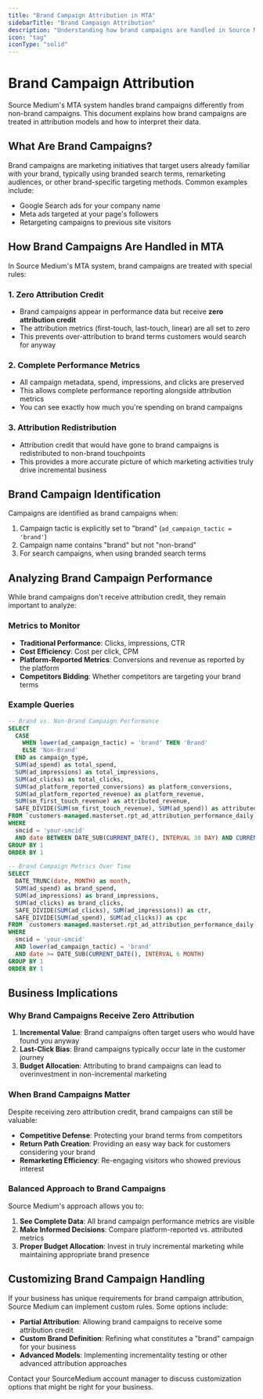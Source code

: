 ```yaml
---
title: "Brand Campaign Attribution in MTA"
sidebarTitle: "Brand Campaign Attribution"
description: "Understanding how brand campaigns are handled in Source Medium Multi-Touch Attribution"
icon: "tag"
iconType: "solid"
---
```


# Brand Campaign Attribution

Source Medium's MTA system handles brand campaigns differently from non-brand campaigns. This document explains how brand campaigns are treated in attribution models and how to interpret their data.

## What Are Brand Campaigns?

Brand campaigns are marketing initiatives that target users already familiar with your brand, typically using branded search terms, remarketing audiences, or other brand-specific targeting methods. Common examples include:

- Google Search ads for your company name
- Meta ads targeted at your page's followers
- Retargeting campaigns to previous site visitors

## How Brand Campaigns Are Handled in MTA

In Source Medium's MTA system, brand campaigns are treated with special rules:

### 1. Zero Attribution Credit

- Brand campaigns appear in performance data but receive **zero attribution credit**
- The attribution metrics (first-touch, last-touch, linear) are all set to zero
- This prevents over-attribution to brand terms customers would search for anyway

### 2. Complete Performance Metrics

- All campaign metadata, spend, impressions, and clicks are preserved
- This allows complete performance reporting alongside attribution metrics
- You can see exactly how much you're spending on brand campaigns

### 3. Attribution Redistribution

- Attribution credit that would have gone to brand campaigns is redistributed to non-brand touchpoints
- This provides a more accurate picture of which marketing activities truly drive incremental business

## Brand Campaign Identification

Campaigns are identified as brand campaigns when:

1. Campaign tactic is explicitly set to "brand" (`ad_campaign_tactic = 'brand'`)
2. Campaign name contains "brand" but not "non-brand"
3. For search campaigns, when using branded search terms

## Analyzing Brand Campaign Performance

While brand campaigns don't receive attribution credit, they remain important to analyze:

### Metrics to Monitor

- **Traditional Performance**: Clicks, impressions, CTR
- **Cost Efficiency**: Cost per click, CPM
- **Platform-Reported Metrics**: Conversions and revenue as reported by the platform
- **Competitors Bidding**: Whether competitors are targeting your brand terms

### Example Queries

```sql
-- Brand vs. Non-Brand Campaign Performance
SELECT
  CASE 
    WHEN lower(ad_campaign_tactic) = 'brand' THEN 'Brand' 
    ELSE 'Non-Brand' 
  END as campaign_type,
  SUM(ad_spend) as total_spend,
  SUM(ad_impressions) as total_impressions,
  SUM(ad_clicks) as total_clicks,
  SUM(ad_platform_reported_conversions) as platform_conversions,
  SUM(ad_platform_reported_revenue) as platform_revenue,
  SUM(sm_first_touch_revenue) as attributed_revenue,
  SAFE_DIVIDE(SUM(sm_first_touch_revenue), SUM(ad_spend)) as attributed_roas
FROM `customers-managed.masterset.rpt_ad_attribution_performance_daily`
WHERE 
  smcid = 'your-smcid'
  AND date BETWEEN DATE_SUB(CURRENT_DATE(), INTERVAL 30 DAY) AND CURRENT_DATE()
GROUP BY 1
ORDER BY 1
```

```sql
-- Brand Campaign Metrics Over Time
SELECT
  DATE_TRUNC(date, MONTH) as month,
  SUM(ad_spend) as brand_spend,
  SUM(ad_impressions) as brand_impressions,
  SUM(ad_clicks) as brand_clicks,
  SAFE_DIVIDE(SUM(ad_clicks), SUM(ad_impressions)) as ctr,
  SAFE_DIVIDE(SUM(ad_spend), SUM(ad_clicks)) as cpc
FROM `customers-managed.masterset.rpt_ad_attribution_performance_daily`
WHERE 
  smcid = 'your-smcid'
  AND lower(ad_campaign_tactic) = 'brand'
  AND date >= DATE_SUB(CURRENT_DATE(), INTERVAL 6 MONTH)
GROUP BY 1
ORDER BY 1
```

## Business Implications

### Why Brand Campaigns Receive Zero Attribution

1. **Incremental Value**: Brand campaigns often target users who would have found you anyway
2. **Last-Click Bias**: Brand campaigns typically occur late in the customer journey
3. **Budget Allocation**: Attributing to brand campaigns can lead to overinvestment in non-incremental marketing

### When Brand Campaigns Matter

Despite receiving zero attribution credit, brand campaigns can still be valuable:

- **Competitive Defense**: Protecting your brand terms from competitors
- **Return Path Creation**: Providing an easy way back for customers considering your brand
- **Remarketing Efficiency**: Re-engaging visitors who showed previous interest

### Balanced Approach to Brand Campaigns

Source Medium's approach allows you to:

1. **See Complete Data**: All brand campaign performance metrics are visible
2. **Make Informed Decisions**: Compare platform-reported vs. attributed metrics
3. **Proper Budget Allocation**: Invest in truly incremental marketing while maintaining appropriate brand presence

## Customizing Brand Campaign Handling

If your business has unique requirements for brand campaign attribution, Source Medium can implement custom rules. Some options include:

- **Partial Attribution**: Allowing brand campaigns to receive some attribution credit
- **Custom Brand Definition**: Refining what constitutes a "brand" campaign for your business
- **Advanced Models**: Implementing incrementality testing or other advanced attribution approaches

Contact your SourceMedium account manager to discuss customization options that might be right for your business. 